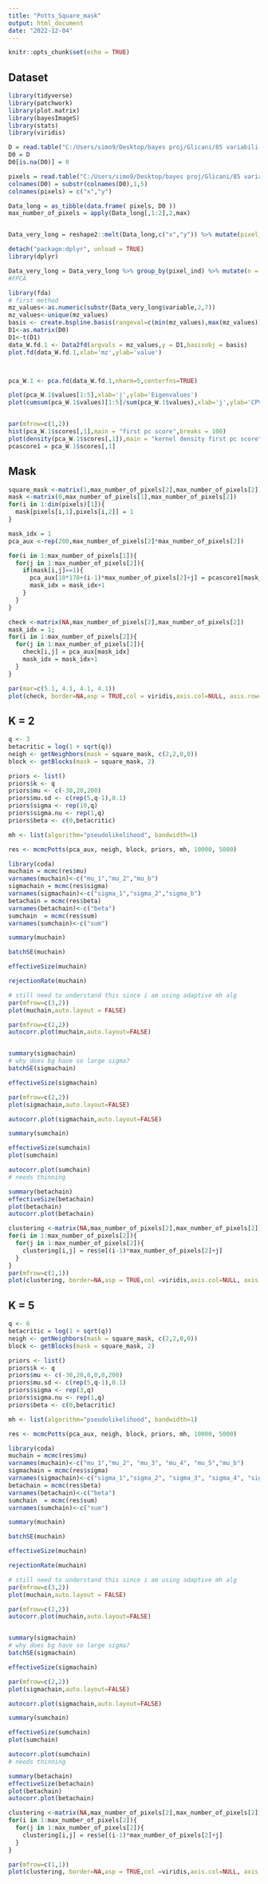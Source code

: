 ```yaml
---
title: "Potts_Square_mask"
output: html_document
date: "2022-12-04"
---
```


```r
knitr::opts_chunk$set(echo = TRUE)
```


## Dataset
```r
library(tidyverse)
library(patchwork)
library(plot.matrix)
library(bayesImageS)
library(stats)
library(viridis)

D = read.table("C:/Users/simo9/Desktop/bayes proj/Glicani/85 variabili-20221203T074516Z-001/85 variabili/101_glicani-PreProcessed-IM-Step1-Step2-Step4-Step5-101.txt")
D0 = D
D0[is.na(D0)] = 0

pixels = read.table("C:/Users/simo9/Desktop/bayes proj/Glicani/85 variabili-20221203T074516Z-001/85 variabili/101_glicani-PreProcessed-XYCoordinates-Step1-Step2-Step4-Step5-101.txt")
colnames(D0) = substr(colnames(D0),1,5)
colnames(pixels) = c("x","y")

Data_long = as_tibble(data.frame( pixels, D0 ))
max_number_of_pixels = apply(Data_long[,1:2],2,max)


Data_very_long = reshape2::melt(Data_long,c("x","y")) %>% mutate(pixel_ind = paste0(x,"_",y), value_ind = rep(1:nrow(Data_long),ncol(D0)))

detach("package:dplyr", unload = TRUE)
library(dplyr)

Data_very_long = Data_very_long %>% group_by(pixel_ind) %>% mutate(n = row_number()) %>% ungroup() %>% mutate(mz = as.numeric(substr(variable,2,4)))
#FPCA

library(fda)
# first method 
mz_values<-as.numeric(substr(Data_very_long$variable,2,7))
mz_values<-unique(mz_values)
basis <- create.bspline.basis(rangeval=c(min(mz_values),max(mz_values)),breaks=mz_values, norder = 2)
D1<-as.matrix(D0)
D1<-t(D1)
data_W.fd.1 <- Data2fd(argvals = mz_values,y = D1,basisobj = basis)
plot.fd(data_W.fd.1,xlab='mz',ylab='value')



pca_W.1 <- pca.fd(data_W.fd.1,nharm=5,centerfns=TRUE)

plot(pca_W.1$values[1:5],xlab='j',ylab='Eigenvalues')
plot(cumsum(pca_W.1$values)[1:5]/sum(pca_W.1$values),xlab='j',ylab='CPV',ylim=c(0.5,1))


par(mfrow=c(1,2))
hist(pca_W.1$scores[,1],main = "first pc score",breaks = 100)
plot(density(pca_W.1$scores[,1]),main = "kernel density first pc score")
pcascore1 = pca_W.1$scores[,1]

```
## Mask

```r
square_mask <-matrix(1,max_number_of_pixels[2],max_number_of_pixels[2])
mask <-matrix(0,max_number_of_pixels[1],max_number_of_pixels[2])
for(i in 1:dim(pixels)[1]){
  mask[pixels[i,1],pixels[i,2]] = 1
}

mask_idx = 1
pca_aux <-rep(200,max_number_of_pixels[2]*max_number_of_pixels[2])

for(i in 1:max_number_of_pixels[1]){
  for(j in 1:max_number_of_pixels[2]){
    if(mask[i,j]==1){
      pca_aux[10*178+(i-1)*max_number_of_pixels[2]+j] = pcascore1[mask_idx]
      mask_idx = mask_idx+1
    }
  }
}

check <-matrix(NA,max_number_of_pixels[2],max_number_of_pixels[2])
mask_idx = 1;
for(i in 1:max_number_of_pixels[2]){
  for(j in 1:max_number_of_pixels[2]){
    check[i,j] = pca_aux[mask_idx]
    mask_idx = mask_idx+1
  }
}

par(mar=c(5.1, 4.1, 4.1, 4.1))
plot(check, border=NA,asp = TRUE,col = viridis,axis.col=NULL, axis.row=NULL, xlab='', ylab='',key = NULL)
```


## K = 2
```r
q <- 3
betacritic = log(1 + sqrt(q))
neigh <- getNeighbors(mask = square_mask, c(2,2,0,0))
block <- getBlocks(mask = square_mask, 2)

priors <- list()
priors$k <- q
priors$mu <- c(-30,20,200)
priors$mu.sd <- c(rep(5,q-1),0.1)
priors$sigma <- rep(10,q)
priors$sigma.nu <- rep(1,q)
priors$beta <- c(0,betacritic)

mh <- list(algorithm="pseudolikelihood", bandwidth=1)
```

```r
res <- mcmcPotts(pca_aux, neigh, block, priors, mh, 10000, 5000)
```

```r
library(coda)
muchain = mcmc(res$mu)
varnames(muchain)<-c("mu_1","mu_2","mu_b")
sigmachain = mcmc(res$sigma)
varnames(sigmachain)<-c("sigma_1","sigma_2","sigma_b")
betachain = mcmc(res$beta)
varnames(betachain)<-c("beta")
sumchain  = mcmc(res$sum)
varnames(sumchain)<-c("sum")

summary(muchain)

batchSE(muchain)

effectiveSize(muchain)

rejectionRate(muchain)

# still need to understand this since i am using adaptive mh alg
par(mfrow=c(3,2))
plot(muchain,auto.layout = FALSE)

par(mfrow=c(2,2))
autocorr.plot(muchain,auto.layout=FALSE)


summary(sigmachain)
# why does bg have so large sigma?
batchSE(sigmachain)

effectiveSize(sigmachain)

par(mfrow=c(2,2))
plot(sigmachain,auto.layout=FALSE)

autocorr.plot(sigmachain,auto.layout=FALSE)

summary(sumchain)

effectiveSize(sumchain)
plot(sumchain)

autocorr.plot(sumchain)
# needs thinning

summary(betachain)
effectiveSize(betachain)
plot(betachain)
autocorr.plot(betachain)

clustering <-matrix(NA,max_number_of_pixels[2],max_number_of_pixels[2])
for(i in 1:max_number_of_pixels[2]){
  for(j in 1:max_number_of_pixels[2]){
    clustering[i,j] = res$e[(i-1)*max_number_of_pixels[2]+j]
  }
}
par(mfrow=c(1,1))
plot(clustering, border=NA,asp = TRUE,col =viridis,axis.col=NULL, axis.row=NULL, xlab='', ylab='',key = NULL)
```

## K = 5
```r
q <- 6
betacritic = log(1 + sqrt(q))
neigh <- getNeighbors(mask = square_mask, c(2,2,0,0))
block <- getBlocks(mask = square_mask, 2)

priors <- list()
priors$k <- q
priors$mu <- c(-30,20,0,0,0,200)
priors$mu.sd <- c(rep(5,q-1),0.1)
priors$sigma <- rep(3,q)
priors$sigma.nu <- rep(1,q)
priors$beta <- c(0,betacritic)

mh <- list(algorithm="pseudolikelihood", bandwidth=1)
```

```r
res <- mcmcPotts(pca_aux, neigh, block, priors, mh, 10000, 5000)
```

```r
library(coda)
muchain = mcmc(res$mu)
varnames(muchain)<-c("mu_1","mu_2", "mu_3", "mu_4", "mu_5","mu_b")
sigmachain = mcmc(res$sigma)
varnames(sigmachain)<-c("sigma_1","sigma_2", "sigma_3", "sigma_4", "sigma_5","sigma_b")
betachain = mcmc(res$beta)
varnames(betachain)<-c("beta")
sumchain  = mcmc(res$sum)
varnames(sumchain)<-c("sum")

summary(muchain)

batchSE(muchain)

effectiveSize(muchain)

rejectionRate(muchain)

# still need to understand this since i am using adaptive mh alg
par(mfrow=c(3,2))
plot(muchain,auto.layout = FALSE)

par(mfrow=c(2,2))
autocorr.plot(muchain,auto.layout=FALSE)


summary(sigmachain)
# why does bg have so large sigma?
batchSE(sigmachain)

effectiveSize(sigmachain)

par(mfrow=c(2,2))
plot(sigmachain,auto.layout=FALSE)

autocorr.plot(sigmachain,auto.layout=FALSE)

summary(sumchain)

effectiveSize(sumchain)
plot(sumchain)

autocorr.plot(sumchain)
# needs thinning

summary(betachain)
effectiveSize(betachain)
plot(betachain)
autocorr.plot(betachain)

clustering <-matrix(NA,max_number_of_pixels[2],max_number_of_pixels[2])
for(i in 1:max_number_of_pixels[2]){
  for(j in 1:max_number_of_pixels[2]){
    clustering[i,j] = res$e[(i-1)*max_number_of_pixels[2]+j]
  }
}

par(mfrow=c(1,1))
plot(clustering, border=NA,asp = TRUE,col =viridis,axis.col=NULL, axis.row=NULL, xlab='', ylab='',key = NULL)
```

